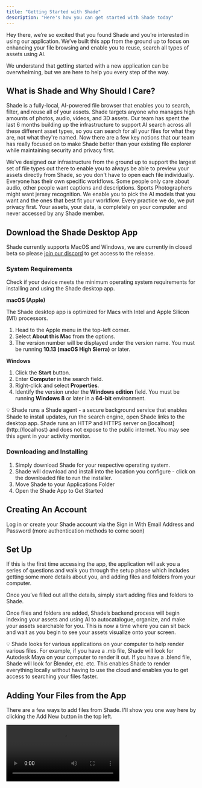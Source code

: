 ```yaml
---
title: "Getting Started with Shade"
description: "Here's how you can get started with Shade today"
---
```


Hey there, we’re so excited that you found Shade and you’re interested in using our application. We’ve built this app from the ground up to focus on enhancing your file browsing and enable you to reuse, search all types of assets using AI. 

We understand that getting started with a new application can be overwhelming, but we are here to help you every step of the way. 

## What is Shade and Why Should I Care?

Shade is a fully-local, AI-powered file browser that enables you to search, filter, and reuse all of your assets. Shade targets anyone who manages high amounts of photos, audio, videos, and 3D assets.
Our team has spent the last 6 months building up the infrastructure to support AI search across all these different asset types, so you can search for all your files for what they are, not what they're named. 
Now there are a few key notions that our team has really focused on to make Shade better than your existing file explorer while maintaining security and privacy first.

<AccordionGroup>
  <Accordion title="Better Previews & File Support">
    We've designed our infrastructure from the ground up to support the largest set of file types out there to enable you to 
    always be able to preview your assets directly from Shade, so you don't have to open each file individually.
  </Accordion>

  <Accordion title="Download The AI Engines You Care About">
    Everyone has their own specific workflows. Some people only care about audio, other people want captions and descriptions. Sports Photographers might want jersey recognition.
    We enable you to pick the AI models that you want and the ones that best fit your workflow.
  </Accordion>

  <Accordion title="Private, Secure, Searchable">
    Every practice we do, we put privacy first. Your assets, your data, is completely on your computer and never accessed by any Shade member.
  </Accordion>
</AccordionGroup>

## Download the Shade Desktop App

Shade currently supports MacOS and Windows, we are currently in closed beta so please [join our discord](https://discord.gg/h8wqFMJ4vK) to get access to the release.

### System Requirements

Check if your device meets the minimum operating system requirements for installing and using the Shade desktop app.

**macOS (Apple)**

The Shade desktop app is optimized for Macs with Intel and Apple Silicon (M1) processors.

1. Head to the Apple menu in the top-left corner.
2. Select **About this Mac** from the options.
3. The version number will be displayed under the version name. You must be running **10.13 (macOS High Sierra)** or later.

**Windows**

1. Click the **Start** button.
2. Enter **Computer** in the search field.
3. Right-click and select **Properties**.
4. Identify the version under the **Windows edition** field. You must be running **Windows 8** or later in a **64-bit** environment.

<Note>
💡 Shade runs a Shade agent - a secure background service that enables Shade to install updates, run the search engine, open Shade links to the desktop app. Shade runs an HTTP and HTTPS server on [localhost](http://localhost) and does not expose to the public internet. You may see this agent in your activity monitor.
</Note>

### Downloading and Installing

1. Simply download Shade for your respective operating system.
2. Shade will download and install into the location you configure - click on the downloaded file to run the installer. 
3. Move Shade to your Applications Folder
4. Open the Shade App to Get Started

## Creating An Account

Log in or create your Shade account via the Sign in With Email Address and Password (more authentication methods to come soon) 

## Set Up

If this is the first time accessing the app, the application will ask you a series of questions and walk you through the setup phase which includes getting some more details about you, and adding files and folders from your computer. 

Once you’ve filled out all the details, simply start adding files and folders to Shade.  

Once files and folders are added, Shade’s backend process will begin indexing your assets and using AI to autocatalogue, organize, and make your assets searchable for you. This is now a time where you can sit back and wait as you begin to see your assets visualize onto your screen.

<Info>
💡 Shade looks for various applications on your computer to help render various files. For example, if you have a .mb file, Shade will look for Autodesk Maya on your computer to render it out. If you have a .blend file, Shade will look for Blender, etc. etc. This enables Shade to render everything locally without having to use the cloud and enables you to get access to searching your files faster.
</Info>

## Adding Your Files from the App

There are a few ways to add files from Shade. I'll show you one way here by clicking the Add New button in the top left.

<video controls autoPlay src="https://firebasestorage.googleapis.com/v0/b/shade-prod.appspot.com/o/docs-videos%2Fadd-file-to-shade.mp4?alt=media&token=dc01c3aa-497d-4b7d-a606-26331080401b" />

## Viewing Files and Assets

As seen in the video above, we offer you multiple views and methods to access and filter across your assets, including a Discover page, an all assets view that enables you to see all of your assets in a high level view, recently added (to see what assets you just added) and more. You’re able to easily organize assets too into collections (and see the ones that Shade has created for you as well).

Here you can see that Shade has indexed all of my assets that I just indexed above.

<video controls autoPlay src='https://firebasestorage.googleapis.com/v0/b/shade-prod.appspot.com/o/docs-videos%2Fvideo-previews.mp4?alt=media&token=28bbecf2-8c4b-47af-ac58-f9b43d4422ae' />

Here’s a view where I can see all of my materials that I have indexed.

<video controls autoPlay src='https://firebasestorage.googleapis.com/v0/b/shade-prod.appspot.com/o/docs-videos%2Fmaterials.mp4?alt=media&token=1a926d53-65df-49c4-a160-3dc179273634' />

## Conclusion

And that’s how you get started! It’s super simple and straightforward. Simply install the application and start throwing assets at it. Shade will organize and go through all of your assets, create visual previews for you to see, and enable you to easily access and search them. 

Check out some more articles on 

- How to search and filter for assets using Shade
- How to Create Collections from Your Assets
- How to add tags and descriptions to assets outside of AI
- Using Shade in Your Creative Workflow
- List of File Types Shade Supports